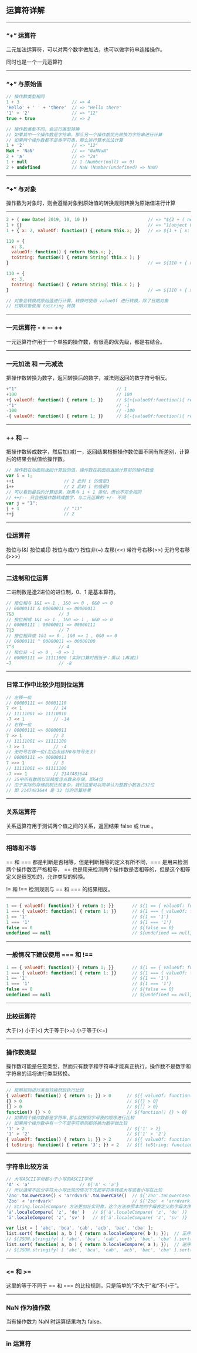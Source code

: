 
## 运算符详解

---

### “+” 运算符

二元加法运算符，可以对两个数字做加法，也可以做字符串连接操作。

同时也是一个一元运算符

---

### “+” 与原始值
```js
// 操作数类型相同
1 + 3                    // => 4
'Hello' + ' ' + 'there'  // => "Hello there"
'1' + '2'                // => "12"
true + true              // => 2

// 操作数类型不同，会进行类型转换
// 如果其中一个操作数是字符串，那么另一个操作数优先转换为字符串进行计算
// 如果两个操作数都不是类字符串，那么进行算术加法计算
1 + '2'                  // => "12"
NaN + 'NaN'              // => "NaNNaN"
2 + 'a'                  // => "2a"
1 + null                 // 1 (Number(null) => 0)
2 + undefined            // NaN (Number(undefined) => NaN)
```

---

### “+” 与对象

操作数为对象时，则会遵循对象到原始值的转换规则转换为原始值进行计算

---

```js fontSize=16
2 + ( new Date( 2019, 10, 10 ))                       // => "${2 + ( new Date( 2019, 10, 10 ))}"
1 + {}                                                // => "1[object Object]"
1 + { x: 2, valueOf: function() { return this.x; }}   // => ${1 + { x: 2, valueOf: function() { return this.x; }}}

110 + {
  x: 3,
  valueOf: function() { return this.x; },
  toString: function() { return String( this.x ); }
}                                                     // => ${110 + { x: 3, valueOf: function() { return this.x; }, toString: function() { return String( this.x ); }}}

110 + {
  x: 3,
  toString: function() { return String( this.x ); }
}                                                     // => ${110 + { x: 3, toString: function() { return String( this.x ); }}}

// 对象会转换成原始值进行计算，转换时使用 valueOf 进行转换，除了日期对象
// 日期对象使用 toString 转换

```

---

### 一元运算符 - + -- ++

一元运算符作用于一个单独的操作数，有很高的优先级，都是右结合。

---

### 一元加法 和 一元减法

把操作数转换为数字，返回转换后的数字，减法则返回的数字符号相反。

```js
+"1"                                      // 1
+100                                      // 100
+{ valueOf: function() { return 1; }}     // ${+{valueOf:function(){ return 1; }}}
-"1"                                      // -1
-100                                      // -100
-{ valueOf: function() { return 1; }}     // ${-{valueOf:function(){ return 1; }}}
```

---

### ++ 和 --

把操作数转成数字，然后加(减)一，返回结果根据操作数位置不同有所差别，计算后的结果会赋值给操作数。

```js
// 操作数在后面则返回计算后的值，操作数在前面则返回计算前的操作数值
var i = 1;
++i                   // 2 此时 i 的值是3
i++                   // 2 此时 i 的值是3
// 可以看到最后的计算结果，效果与 i + 1 类似，但也不完全相同
// ++/-- 只会把操作数转成数字，与二元运算的 +/- 不同
var j = "1";
j + 1                 // "11"
++j                   // 2
```

---

### 位运算符

按位与(&) 按位或(|) 按位与或(^) 按位非(~) 左移(<<) 带符号右移(>>) 无符号右移(>>>)

---

### 二进制和位运算

二进制数是逢2进位的进位制，0、1 是基本算符。

```js
// 按位相与 1&1 => 1 , 1&0 => 0 , 0&0 => 0
// 00000111 & 00000011 => 00000011
7&3                 // 3
// 按位相或 1&1 => 1 , 1&0 => 1 , 0&0 => 0
// 00000111 | 00000011 => 00000111
7|3                 // 7
// 按位相异或 1&1 => 0 , 1&0 => 1 , 0&0 => 0
// 00000111 ^ 00000011 => 00000100
7^3                 // 4
// 按位非 ~1 => 0 , ~0 => 1
// 00000111 => 11111000 (实际口算时相当于：乘以-1再减1)
~7                  // -8
```

---

### 日常工作中比较少用到位运算

```js
// 左移一位
// 00000111 => 00001110
7 << 1            // 14
// 11111001 => 11110010
-7 << 1           // -14
// 右移一位
// 00000111 => 00000011
7 >> 1            // 3
// 11111001 => 11111100
-7 >> 1           // -4
// 无符号右移一位(左边永远补0与符号无关)
// 00000111 => 00000011
7 >>> 1           // 3
// 11111001 => 01111100
-7 >>> 1          // 2147483644
// JS中所有数组以双精度浮点数来存储，即64位
// 由于实际的存储机制比较复杂，我们这里可以简单认为整数小数各占32位
// 即 2147483644 是 32 位的运算结果
```

---

### 关系运算符

关系运算符用于测试两个值之间的关系，返回结果 false 或 true 。

---

### 相等和不等

== 和 === 都是判断是否相等，但是判断相等的定义有所不同，=== 是用来检测两个操作数否严格相等，
== 也是用来检测两个操作数是否相等的，但是这个相等定义是很宽松的，允许类型的转换。

!= 和 !== 检测规则与 == 和 === 的结果相反。

---

```js
1 == { valueOf: function() { return 1; }}       // ${1 == { valueOf: function() { return 1; }}}
1 === { valueOf: function() { return 1; }}      // ${1 === { valueOf: function() { return 1; }}}
1 == '1'                                        // ${1 == '1'}
1 === '1'                                       // ${1 === '1'}
false == 0                                      // ${false == 0}
undefined == null                               // ${undefined == null}
```

---

### 一般情况下建议使用 === 和 !==

```js
1 == { valueOf: function() { return 1; }}       // ${1 == { valueOf: function() { return 1; }}}
1 === { valueOf: function() { return 1; }}      // ${1 === { valueOf: function() { return 1; }}}
1 == '1'                                        // ${1 == '1'}
1 === '1'                                       // ${1 === '1'}
false == 0                                      // ${false == 0}
undefined == null                               // ${undefined == null}
```

---

### 比较运算符

大于(>) 小于(<) 大于等于(>=) 小于等于(<=)

---

### 操作数类型

操作数可能是任意类型，然而只有数字和字符串才能真正执行。操作数不是数字和字符串的话将进行类型转换。

---

```js
// 按照规则进行类型转换然后执行比较
{ valueOf: function() { return 1; }} > 0      // ${{ valueOf: function() { return 1; }} > 0}
{} > 0                                        // ${{} > 0}
[] > 0                                        // ${[] > 0}
function() {} > 0                             // ${function() {} > 0}
// 如果两个操作数都是字符串,那么就按照字母表的顺序进行比较
// 如果两个操作数中有一个不是字符串则都转换为数字做比较
'1' > 2                                       // ${'1' > 2}
'1' > '2'                                     // ${'1' > '2'}
{ valueOf: function() { return 1; }} > 2      // ${{ valueOf: function() { return 1; }} > 2}
{ toString: function() { return '3'; }} > 2   // ${{ toString: function() { return '3'; }} > 2}
```

---

### 字符串比较方法

```js
// 大写ASCII字母都小于小写的ASCII字母
'A' < 'a'                   // ${'A' < 'a'}
// 所以通常不区分字符大小写比较的情况下先把字符串转成大写或者小写在比较
'Zoo'.toLowerCase() < 'arrdvark'.toLowerCase()  // ${'Zoo'.toLowerCase() < 'arrdvark'.toLowerCase()}
'Zoo' < 'arrdvark'                              // ${'Zoo' < 'arrdvark'}
// String.localeCompare 方法更加壮实可靠，这个方法参照本地的字母表定义的字母次序
'ä'.localeCompare( 'z', 'de' )   // ${'ä'.localeCompare( 'z', 'de' )}
'ä'.localeCompare( 'z', 'sv' )   // ${'ä'.localeCompare( 'z', 'sv' )}

var list = [ 'abc', 'bca', 'cab', 'acb', 'bac', 'cba' ];
list.sort( function( a, b ) { return a.localeCompare( b ); });  // 正序排列
// ${JSON.stringify( [ 'abc', 'bca', 'cab', 'acb', 'bac', 'cba' ].sort( function( a, b ) { return a.localeCompare( b ); }))}
list.sort( function( a, b ) { return b.localeCompare( a ); });  // 逆序排列
// ${JSON.stringify( [ 'abc', 'bca', 'cab', 'acb', 'bac', 'cba' ].sort( function( a, b ) { return b.localeCompare( a ); }))}
```

---

### <= 和 >=

这里的等于不同于 == 和 === 的比较规则，只是简单的"不大于"和“不小于”。

---

### NaN 作为操作数

当有操作数为 NaN 时运算结果均为 false。

---

### in 运算符


